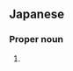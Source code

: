 ==Japanese==
{{ja-kanjitab|あい|しま}}

===Proper noun===
{{ja-pos|あいしま|proper}}

# {{surname|lang=ja|sort=あいしま}}
